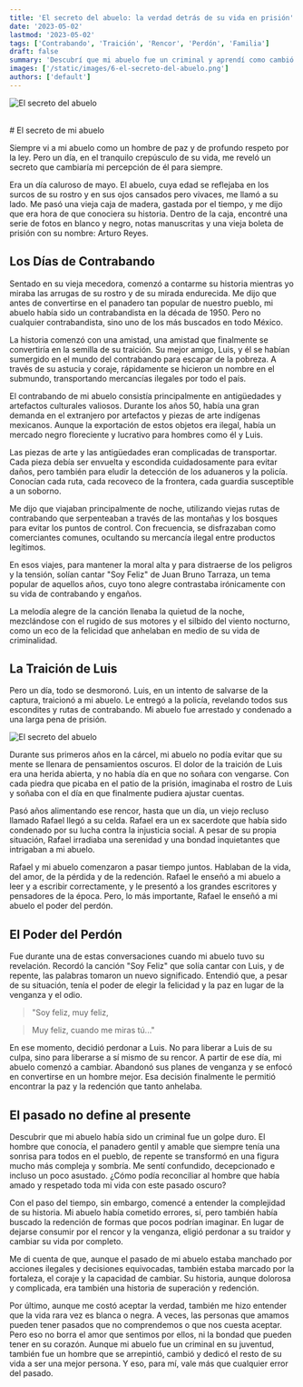 ```yaml
---
title: 'El secreto del abuelo: la verdad detrás de su vida en prisión'
date: '2023-05-02'
lastmod: '2023-05-02'
tags: ['Contrabando', 'Traición', 'Rencor', 'Perdón', 'Familia']
draft: false
summary: 'Descubrí que mi abuelo fue un criminal y aprendí como cambió su vida tras perdonar a su traidor durante su tiempo en prisión'
images: ['/static/images/6-el-secreto-del-abuelo.png']
authors: ['default']
---
```


![El secreto del abuelo](/static/images/6-el-secreto-del-abuelo.png)

<br /># El secreto de mi abuelo

Siempre vi a mi abuelo como un hombre de paz y de profundo respeto por la ley. Pero un día, en el tranquilo crepúsculo de su vida, me reveló un secreto que cambiaría mi percepción de él para siempre.

Era un día caluroso de mayo. El abuelo, cuya edad se reflejaba en los surcos de su rostro y en sus ojos cansados pero vivaces, me llamó a su lado. Me pasó una vieja caja de madera, gastada por el tiempo, y me dijo que era hora de que conociera su historia. Dentro de la caja, encontré una serie de fotos en blanco y negro, notas manuscritas y una vieja boleta de prisión con su nombre: Arturo Reyes.

## Los Días de Contrabando

Sentado en su vieja mecedora, comenzó a contarme su historia mientras yo miraba las arrugas de su rostro y de su mirada endurecida. Me dijo que antes de convertirse en el panadero tan popular de nuestro pueblo, mi abuelo había sido un contrabandista en la década de 1950. Pero no cualquier contrabandista, sino uno de los más buscados en todo México.

La historia comenzó con una amistad, una amistad que finalmente se convertiría en la semilla de su traición. Su mejor amigo, Luis, y él se habían sumergido en el mundo del contrabando para escapar de la pobreza. A través de su astucia y coraje, rápidamente se hicieron un nombre en el submundo, transportando mercancías ilegales por todo el país.

El contrabando de mi abuelo consistía principalmente en antigüedades y artefactos culturales valiosos. Durante los años 50, había una gran demanda en el extranjero por artefactos y piezas de arte indígenas mexicanos. Aunque la exportación de estos objetos era ilegal, había un mercado negro floreciente y lucrativo para hombres como él y Luis.

Las piezas de arte y las antigüedades eran complicadas de transportar. Cada pieza debía ser envuelta y escondida cuidadosamente para evitar daños, pero también para eludir la detección de los aduaneros y la policía. Conocían cada ruta, cada recoveco de la frontera, cada guardia susceptible a un soborno.

Me dijo que viajaban principalmente de noche, utilizando viejas rutas de contrabando que serpenteaban a través de las montañas y los bosques para evitar los puntos de control. Con frecuencia, se disfrazaban como comerciantes comunes, ocultando su mercancía ilegal entre productos legítimos.

En esos viajes, para mantener la moral alta y para distraerse de los peligros y la tensión, solían cantar "Soy Feliz" de Juan Bruno Tarraza, un tema popular de aquellos años, cuyo tono alegre contrastaba irónicamente con su vida de contrabando y engaños.

La melodía alegre de la canción llenaba la quietud de la noche, mezclándose con el rugido de sus motores y el silbido del viento nocturno, como un eco de la felicidad que anhelaban en medio de su vida de criminalidad.

## La Traición de Luis

Pero un día, todo se desmoronó. Luis, en un intento de salvarse de la captura, traicionó a mi abuelo. Le entregó a la policía, revelando todos sus escondites y rutas de contrabando. Mi abuelo fue arrestado y condenado a una larga pena de prisión.

![El secreto del abuelo](/static/images/6-el-secreto-del-abuelo-2.png)

Durante sus primeros años en la cárcel, mi abuelo no podía evitar que su mente se llenara de pensamientos oscuros. El dolor de la traición de Luis era una herida abierta, y no había día en que no soñara con vengarse. Con cada piedra que picaba en el patio de la prisión, imaginaba el rostro de Luis y soñaba con el día en que finalmente pudiera ajustar cuentas.

Pasó años alimentando ese rencor, hasta que un día, un viejo recluso llamado Rafael llegó a su celda. Rafael era un ex sacerdote que había sido condenado por su lucha contra la injusticia social. A pesar de su propia situación, Rafael irradiaba una serenidad y una bondad inquietantes que intrigaban a mi abuelo.

Rafael y mi abuelo comenzaron a pasar tiempo juntos. Hablaban de la vida, del amor, de la pérdida y de la redención. Rafael le enseñó a mi abuelo a leer y a escribir correctamente, y le presentó a los grandes escritores y pensadores de la época. Pero, lo más importante, Rafael le enseñó a mi abuelo el poder del perdón.

## El Poder del Perdón

Fue durante una de estas conversaciones cuando mi abuelo tuvo su revelación. Recordó la canción "Soy Feliz" que solía cantar con Luis, y de repente, las palabras tomaron un nuevo significado. Entendió que, a pesar de su situación, tenía el poder de elegir la felicidad y la paz en lugar de la venganza y el odio.

> "Soy feliz, muy feliz,

> Muy feliz, cuando me miras tú..."

En ese momento, decidió perdonar a Luis. No para liberar a Luis de su culpa, sino para liberarse a sí mismo de su rencor. A partir de ese día, mi abuelo comenzó a cambiar. Abandonó sus planes de venganza y se enfocó en convertirse en un hombre mejor. Esa decisión finalmente le permitió encontrar la paz y la redención que tanto anhelaba.

## El pasado no define al presente

Descubrir que mi abuelo había sido un criminal fue un golpe duro. El hombre que conocía, el panadero gentil y amable que siempre tenía una sonrisa para todos en el pueblo, de repente se transformó en una figura mucho más compleja y sombría. Me sentí confundido, decepcionado e incluso un poco asustado. ¿Cómo podía reconciliar al hombre que había amado y respetado toda mi vida con este pasado oscuro?

Con el paso del tiempo, sin embargo, comencé a entender la complejidad de su historia. Mi abuelo había cometido errores, sí, pero también había buscado la redención de formas que pocos podrían imaginar. En lugar de dejarse consumir por el rencor y la venganza, eligió perdonar a su traidor y cambiar su vida por completo.

Me di cuenta de que, aunque el pasado de mi abuelo estaba manchado por acciones ilegales y decisiones equivocadas, también estaba marcado por la fortaleza, el coraje y la capacidad de cambiar. Su historia, aunque dolorosa y complicada, era también una historia de superación y redención.

Por último, aunque me costó aceptar la verdad, también me hizo entender que la vida rara vez es blanca o negra. A veces, las personas que amamos pueden tener pasados que no comprendemos o que nos cuesta aceptar. Pero eso no borra el amor que sentimos por ellos, ni la bondad que pueden tener en su corazón. Aunque mi abuelo fue un criminal en su juventud, también fue un hombre que se arrepintió, cambió y dedicó el resto de su vida a ser una mejor persona. Y eso, para mí, vale más que cualquier error del pasado.
